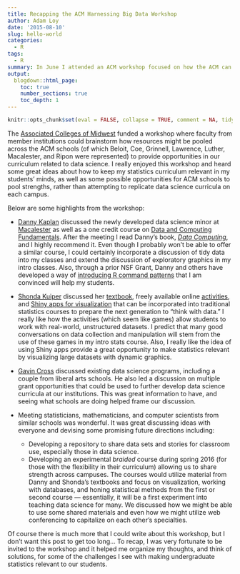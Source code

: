 ```yaml
---
title: Recapping the ACM Harnessing Big Data Workshop
author: Adam Loy
date: '2015-08-10'
slug: hello-world
categories:
  - R
tags:
  - R
summary: In June I attended an ACM workshop focused on how the ACM can facilitate sharing elements of a data science curriculum across institutions. This is my recap.
output:
  blogdown::html_page:
    toc: true
    number_sections: true
    toc_depth: 1
---
```


```r
knitr::opts_chunk$set(eval = FALSE, collapse = TRUE, comment = NA, tidy = FALSE)
```
The [Associated Colleges of Midwest](http://www.acm.edu/index.html) funded a workshop where faculty from member institutions could brainstorm how resources might be pooled across the ACM schools (of which Beloit, Coe, Grinnell, Lawrence, Luther, Macalester, and Ripon were represented) to provide opportunities in our curriculum related to data science. I really enjoyed this workshop and heard some great ideas about how to keep my statistics curriculum relevant in my students' minds, as well as some possible opportunities for ACM schools to pool strengths, rather than attempting to replicate data science curricula on each campus.

Below are some highlights from the workshop:

* [Danny Kaplan](http://www.macalester.edu/~kaplan/) discussed the newly developed data science minor at [Macalester](http://www.macalester.edu/) as well as a one credit course on [Data and Computing Fundamentals](http://dtkaplan.github.io/DCF-Course-2014/). After the meeting I read Danny's book, [*Data Computing*](http://data-computing.org/), and I highly recommend it. Even though I probably won't be able to offer a similar course, I could certainly incorporate a discussion of tidy data into my classes and extend the discussion of exploratory graphics in my intro classes. Also, through a prior NSF Grant, Danny and others have developed a way of [introducing R command patterns](http://www.calvin.edu/~rpruim/R/MinimalR.pdf) that I am convinced will help my students.

* [Shonda Kuiper](http://web.grinnell.edu/individuals/kuipers/) discussed her [textbook](http://web.grinnell.edu/individuals/kuipers/stat2labs/Textbook.html), freely available online [activities](http://web.grinnell.edu/individuals/kuipers/stat2labs/Labs.html), and [Shiny apps for visualization](http://web.grinnell.edu/individuals/kuipers/stat2labs/visualization.html) that can be incorporated into traditional statistics courses to prepare the next generation to "think with data." I really like how the activities (which seem like games) allow students to work with real-world, unstructured datasets. I predict that many good conversations on data collection and manipulation will stem from the use of these games in my intro stats course. Also, I really like the idea of using Shiny apps provide a great opportunity to make statistics relevant by visualizing large datasets with dynamic graphics.
* [Gavin Cross](http://www.public.coe.edu/~gcross/) discussed existing data science programs, including a couple from liberal arts schools. He also led a discussion on multiple grant opportunities that could be used to further develop data science curricula at our institutions. This was great information to have, and seeing what schools are doing helped frame our discussion.
* Meeting statisticians, mathematicians, and computer scientists from similar schools was wonderful. It was great discussing ideas with everyone and devising some promising future directions including:
    + Developing a repository to share data sets and stories for classroom use, especially those in data science.
    + Developing an experimental *braided* course during spring 2016 (for those with the flexibility in their curriculum) allowing us to share strength across campuses. The courses would utilize material from Danny and Shonda's textbooks and focus on visualization, working with databases, and honing statistical methods from the first or second course — essentially, it will be a first experiment into teaching data science for many. We discussed how we might be able to use some shared materials and even how we might utilize web conferencing to capitalize on each other's specialties.

Of course there is much more that I could write about this workshop, but I don't want this post to get too long... To recap, I was very fortunate to be invited to the workshop and it helped me organize my thoughts, and think of solutions, for some of the challenges I see with making undergraduate statistics relevant to our students.
